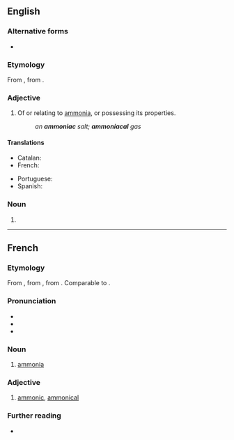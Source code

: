 ==English==

===Alternative forms===
* {{alter|en|armoniac||obsolete}}

===Etymology===
From {{inh|en|enm|ammoniak}}, from {{der|en|ML.|ammōniacum}}.

===Adjective===
{{en-adj}}

# Of or relating to [[ammonia]], or possessing its properties.
#: ''an '''ammoniac''' salt; '''ammoniacal''' gas''

====Translations====
{{trans-top|relating to ammonia or possessing its properties}}
* Catalan: {{t|ca|amoniacal}}
* French: {{t+|fr|ammoniacal}}
{{trans-mid}}
* Portuguese: {{t+|pt|amoníaco}}
* Spanish: {{t|es|amoniacal}}
{{trans-bottom}}

===Noun===
{{en-noun|-}}

# {{alt form|en|ammoniacum}}

----

==French==
===Etymology===
From {{der|fr|NL.|sal}} {{m|fr|ammoniacus|t=salt of Ammon}}, from {{der|fr|grc|άμμωνιακός|t=of Ammon}}, from {{m|grc|Ἄμμων}}. Comparable to {{cog|en|sal ammoniac}}.

===Pronunciation===
* {{fr-IPA}}
* {{audio|fr|Fr-Paris--ammoniac.ogg|Audio (Paris)}}
* {{audio|fr|Fr-ammoniac.ogg|Audio}}

===Noun===
{{fr-noun|m|-}}

# {{lb|fr|inorganic compound}} [[ammonia]]

===Adjective===
{{fr-adj}}

# {{lb|fr|inorganic chemistry}} [[ammonic]], [[ammonical]]

===Further reading===
* {{R:TLFi}}